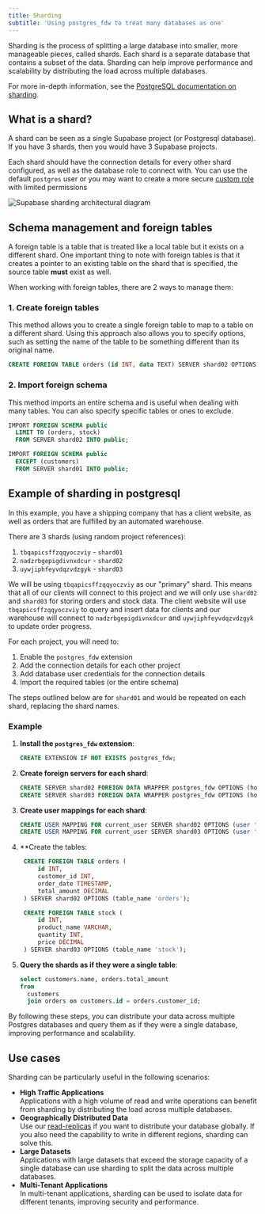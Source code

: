 ```yaml
---
title: Sharding
subtitle: 'Using postgres_fdw to treat many databases as one'
---
```


Sharding is the process of splitting a large database into smaller, more manageable pieces, called shards. Each shard is a separate database that contains a subset of the data. Sharding can help improve performance and scalability by distributing the load across multiple databases.

For more in-depth information, see the [PostgreSQL documentation on sharding](https://www.postgresql.org/docs/current/postgres-fdw.html).

## What is a shard?

A shard can be seen as a single Supabase project (or Postgresql database). If you have 3 shards, then you would have 3 Supabase projects.

Each shard should have the connection details for every other shard configured, as well as the database role to connect with. You can use the default `postgres` user or you may want to create a more secure [custom role](/docs/guides/database/postgres/roles) with limited permissions

![Supabase sharding architectural diagram](/docs/img/database/sharding)

## Schema management and foreign tables

A foreign table is a table that is treated like a local table but it exists on a different shard. One important thing to note with foreign tables is that it creates a pointer to an existing table on the shard that is specified, the source table **must** exist as well.

When working with foreign tables, there are 2 ways to manage them:

### 1. Create foreign tables

This method allows you to create a single foreign table to map to a table on a different shard. Using this approach also allows you to specify options, such as setting the name of the table to be something different than its original name.

```sql
CREATE FOREIGN TABLE orders (id INT, data TEXT) SERVER shard02 OPTIONS (table_name 'orders');
```

### 2. Import foreign schema

This method imports an entire schema and is useful when dealing with many tables. You can also specify specific tables or ones to exclude.

```sql
IMPORT FOREIGN SCHEMA public
  LIMIT TO (orders, stock)
  FROM SERVER shard02 INTO public;
```

```sql
IMPORT FOREIGN SCHEMA public
  EXCEPT (customers)
  FROM SERVER shard01 INTO public;
```

## Example of sharding in postgresql

In this example, you have a shipping company that has a client website, as well as orders that are fulfilled by an automated warehouse.

There are 3 shards (using random project references):

1. `tbqapicsffzqqyoczviy` - `shard01`
2. `nadzrbgepigdivnxdcur` - `shard02`
3. `uywjiphfeyvdqzvdzgyk` - `shard03`

We will be using `tbqapicsffzqqyoczviy` as our "primary" shard. This means that all of our clients will connect to this project and we will only use `shard02` and `shard03` for storing orders and stock data.
The client website will use `tbqapicsffzqqyoczviy` to query and insert data for clients and our warehouse will connect to `nadzrbgepigdivnxdcur` and `uywjiphfeyvdqzvdzgyk` to update order progress.

For each project, you will need to:

1. Enable the `postgres_fdw` extension
2. Add the connection details for each other project
3. Add database user credentials for the connection details
4. Import the required tables (or the entire schema)

The steps outlined below are for `shard01` and would be repeated on each shard, replacing the shard names.

### Example

1. **Install the `postgres_fdw` extension**:

   ```sql
   CREATE EXTENSION IF NOT EXISTS postgres_fdw;
   ```

2. **Create foreign servers for each shard**:

   ```sql
   CREATE SERVER shard02 FOREIGN DATA WRAPPER postgres_fdw OPTIONS (host 'db.nadzrbgepigdivnxdcur.supabase.co', dbname 'postgres', port '5432');
   CREATE SERVER shard03 FOREIGN DATA WRAPPER postgres_fdw OPTIONS (host 'db.uywjiphfeyvdqzvdzgyk.supabase.co', dbname 'postgres', port '5432');
   ```

3. **Create user mappings for each shard**:

   ```sql
   CREATE USER MAPPING FOR current_user SERVER shard02 OPTIONS (user 'shard_user', password 'shard_password');
   CREATE USER MAPPING FOR current_user SERVER shard03 OPTIONS (user 'shard_user', password 'shard_password');
   ```

4. \*\*Create the tables:

   ```sql
    CREATE FOREIGN TABLE orders (
        id INT,
        customer_id INT,
        order_date TIMESTAMP,
        total_amount DECIMAL
    ) SERVER shard02 OPTIONS (table_name 'orders');

    CREATE FOREIGN TABLE stock (
        id INT,
        product_name VARCHAR,
        quantity INT,
        price DECIMAL
    ) SERVER shard03 OPTIONS (table_name 'stock');
   ```

5. **Query the shards as if they were a single table**:

   ```sql
   select customers.name, orders.total_amount
   from
     customers
     join orders on customers.id = orders.customer_id;
   ```

By following these steps, you can distribute your data across multiple Postgres databases and query them as if they were a single database, improving performance and scalability.

## Use cases

Sharding can be particularly useful in the following scenarios:

- **High Traffic Applications**
  <br />
  Applications with a high volume of read and write operations can benefit from sharding by
  distributing the load across multiple databases.
- **Geographically Distributed Data**
  <br />
  Use our [read-replicas](/docs/guides/platform/read-replicas) if you want to distribute your
  database globally. If you also need the capability to write in different regions, sharding can
  solve this.
- **Large Datasets**
  <br />
  Applications with large datasets that exceed the storage capacity of a single database can use
  sharding to split the data across multiple databases.
- **Multi-Tenant Applications**
  <br />
  In multi-tenant applications, sharding can be used to isolate data for different tenants,
  improving security and performance.
